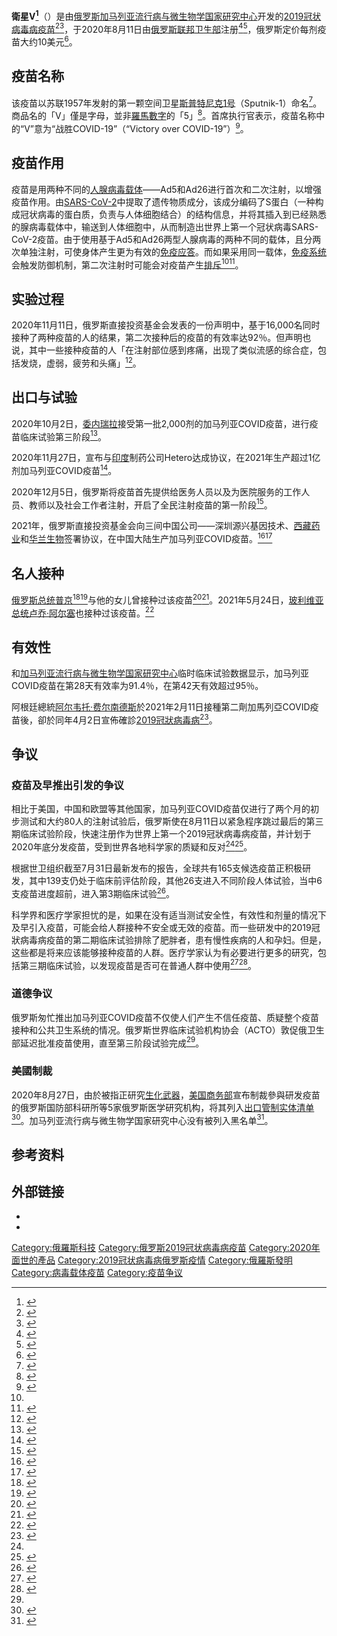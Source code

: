 {{Expand language|1=en|time=2020-08-13T10:32:05+00:00}}
{{current}}
{{NoteTA
|T = zh-cn:加马列亚2019冠状病毒病疫苗; zh-hk:加馬列亞2019冠狀病毒病疫苗; zh-mo:加馬列亞2019冠狀病毒病疫苗; zh-tw:加馬列亞嚴重特殊傳染性肺炎疫苗; zh-sg:加马列亚2019冠状病毒疾病疫苗; zh-my:加马列亚2019冠状病毒病疫苗;
|G1 = ME
|1 = zh-cn:普京; zh-tw:普丁;zh-hk:普京;
}}
{{medical}}
{{Infobox drug
| drug_name          =
| type               = vaccine
| image              = Вакцина Спутник V.jpg
| alt                = See caption
| caption            = 俄羅斯衛生部展示之加馬列亞COVID疫苗
| target             = [[2019冠状病毒病|COVID-19]]
| vaccine_type       = viral
<!-- Clinical data -->
| pronounce          =
| tradename          = Sputnik V（衛星V）
| Drugs.com          =
| MedlinePlus        =
| licence_EU         =
| licence_US         =
| pregnancy_AU       = <!-- A/B1/B2/B3/C/D/X -->
| pregnancy_US       = <!-- A/B/C/D/X -->
| pregnancy_category =
| legal_AU           = <!-- S2, S3, S4, S5, S6, S7, S8, S9 or Unscheduled-->
| legal_AU_comment   = 
| legal_BR           = <!-- OTC, A1, A2, A3, B1, B2, C1, C2, C3, C4, C5, D1, D2, E, F-->
| legal_BR_comment   = 
| legal_CA           = <!-- OTC, Rx-only, Schedule I, II, III, IV, V, VI, VII, VIII -->
| legal_UK           = <!-- GSL, P, POM, CD, CD Lic, CD POM, CD No Reg POM, CD (Benz) POM, CD (Anab) POM or CD Inv POM -->
| legal_US           = <!-- OTC / Rx-only / Schedule I, II, III, IV, V -->
| legal_UN           = <!-- N I, II, III, IV / P I, II, III, IV-->
| legal_NZ           = <!--Class A, B, C -->
| legal_status       = 2020年8月1日於[[俄羅斯|俄羅斯]]登記
| routes_of_administration = 肌肉注射
<!-- Identifiers -->
| CAS_number         = none
| ATCvet             =
| ATC_prefix         = <!-- 'none' if uncategorised -->
| ATC_suffix         =
| PubChem            =
| DrugBank           =
}}
'''衛星V<ref>{{cite web|title=关于疫苗|url=https://sputnikvaccine.com/chn/about-vaccine/|accessdate=2021-01-02|work=Sputnik V|archive-date=2022-01-18|archive-url=https://web.archive.org/web/20220118000424/https://sputnikvaccine.com/chn/about-vaccine/}}</ref>'''（{{lang-ru|Спутник V}}）是由[[俄罗斯|俄罗斯]][[加马列亚流行病与微生物学国家研究中心|加马列亚流行病与微生物学国家研究中心]]开发的[[2019冠状病毒病疫苗|2019冠状病毒病疫苗]]<ref>{{cite web|title=Russia registers 1st coronavirus vaccine in the world|url=https://www.aa.com.tr/en/asia-pacific/russia-registers-1st-coronavirus-vaccine-in-the-world/1938105|accessdate=2002-08-11|publisher=[[Anadolu_Agency|Anadolu Agency]]|archive-date=2022-05-04|archive-url=https://web.archive.org/web/20220504205550/https://www.aa.com.tr/en/asia-pacific/russia-registers-1st-coronavirus-vaccine-in-the-world/1938105}}</ref><ref>{{cite web|title=Russia has launched the world’s first COVID-19 vaccine: Here's all you need to know|url=https://www.firstpost.com/health/russia-launch-worlds-first-covid-19-vaccine-tomorrow-12-august-need-know-8679581.html|accessdate=2002-08-11|publisher=[[Firstpost|Firstpost]]|archive-date=2020-08-11|archive-url=https://web.archive.org/web/20200811224523/https://www.firstpost.com/health/russia-launch-worlds-first-covid-19-vaccine-tomorrow-12-august-need-know-8679581.html}}</ref>，于2020年8月11日由[[俄罗斯联邦卫生部|俄罗斯联邦卫生部]]注册<ref>{{cite web|title="Гам-КОВИД-Вак": Россия первой в мире зарегистрировала вакцину от коронавируса|url=https://www.vesti.ru/article/2439257|accessdate=2002-08-11|work=[[vesti.ru|vesti.ru]]|publisher=[[Russia-24|Russia-24]]|language=ru|archiveurl=https://web.archive.org/web/20200811140726/https://www.vesti.ru/article/2439257|archivedate=2020-08-11|dead-url=no}}</ref><ref>{{cite web|title=Минздрав России зарегистрировал первую в мире вакцину от COVID-19|url=https://minzdrav.gov.ru/news/2020/08/11/14657-minzdrav-rossii-zaregistriroval-pervuyu-v-mire-vaktsinu-ot-covid-19|accessdate=2002-08-11|publisher=[[俄罗斯联邦卫生部|Ministry of Health of the Russian Federation]]|language=ru|archiveurl=https://web.archive.org/web/20200811124854/https://minzdrav.gov.ru/news/2020/08/11/14657-minzdrav-rossii-zaregistriroval-pervuyu-v-mire-vaktsinu-ot-covid-19|archivedate=2020-08-11|dead-url=no}}</ref>，俄罗斯定价每剂疫苗大约10美元<ref>{{Cite web|title=Russia's two-shot Sputnik V COVID-19 vaccine to cost less than US$20 per person|url=https://www.channelnewsasia.com/news/world/covid-19-coronavirus-russia-sputnik-v-vaccine-cost-20-usd-13629542|accessdate=2020-11-28|work=CNA|language=en|archive-date=2021-07-16|archive-url=https://web.archive.org/web/20210716021821/https://www.channelnewsasia.com/news/world/covid-19-coronavirus-russia-sputnik-v-vaccine-cost-20-usd-13629542}}</ref>。

==疫苗名称==
该疫苗以苏联1957年发射的第一颗空间卫星[[史普尼克1號|斯普特尼克1号]]（Sputnik-1）命名<ref name=":0">{{Cite web|title=关于疫苗|url=https://sputnikvaccine.com/chn/about-vaccine/|accessdate=2020-11-28|work=sputnikvaccine.com|archive-date=2022-01-18|archive-url=https://web.archive.org/web/20220118000424/https://sputnikvaccine.com/chn/about-vaccine/}}</ref>。商品名的「V」僅是字母，並非[[羅馬數字|羅馬數字]]的「5」<ref>{{Cite web|last=Dutta|first=Prabhash K.|date=2021-04-28|title=Sputnik V arrives on May 1. What makes it different?|url=https://www.indiatoday.in/coronavirus-outbreak/story/russia-covid19-vaccine-sputnik-v-arrives-on-may-1-what-makes-it-different-1795710-2021-04-28|url-status=yes|archive-url=https://web.archive.org/web/20210516084257/https://www.indiatoday.in/coronavirus-outbreak/story/russia-covid19-vaccine-sputnik-v-arrives-on-may-1-what-makes-it-different-1795710-2021-04-28|archive-date=2021-05-16|access-date=2021-05-20|website=India Today}}</ref>。{{tsl|en|Russian Direct Investment Fund|俄罗斯直接投资基金}}首席执行官{{tsl|en|Kirill Dmitriev|基里尔·德米特里耶夫}}表示，疫苗名称中的“V”意为“战胜COVID-19”（“Victory over COVID-19”）<ref>{{cite news |title=Глава РФПИ объяснил значение буквы "V" в названии "Спутника V" |url=https://ria.ru/20201224/vaktsina-1590791699.html |accessdate=2021-06-18 |agency=[[俄罗斯新闻社|俄罗斯新闻社]] |date=2020-12-24 |archive-date=2021-04-22 |archive-url=https://web.archive.org/web/20210422123034/https://ria.ru/20201224/vaktsina-1590791699.html |dead-url=no }}</ref>。

== 疫苗作用 ==
疫苗是用两种不同的[[腺病毒|人腺病毒]][[運載體|载体]]——Ad5和Ad26进行首次和二次注射，以增强疫苗作用。由[[严重急性呼吸系统综合征冠状病毒2|SARS-CoV-2]]中提取了遗传物质成分，该成分编码了S蛋白（一种构成冠状病毒的蛋白质，负责与人体细胞结合）的结构信息，并将其插入到已经熟悉的腺病毒载体中，输送到人体细胞中，从而制造出世界上第一个冠状病毒SARS-CoV-2疫苗。由于使用基于Ad5和Ad26两型人腺病毒的两种不同的载体，且分两次单独注射，可使身体产生更为有效的[[免疫应答|免疫应答]]。而如果采用同一载体，[[免疫系统|免疫系统]]会触发防御机制，第二次注射时可能会对疫苗产生[[排斥|排斥]]<ref name=":0" /><ref>{{Cite web|title=专家解答关于俄罗斯新冠疫苗"卫星-V"的几个问题|url=http://sputniknews.cn/covid-2019/202009071032101141/|accessdate=2020-11-28|work=sputniknews.cn|language=Zh-hans|archive-date=2021-12-08|archive-url=https://web.archive.org/web/20211208001627/https://sputniknews.cn/covid-2019/202009071032101141/}}</ref>。

==实验过程==
2020年11月11日，俄罗斯直接投资基金会发表的一份声明中，基于16,000名同时接种了两种疫苗的人的结果，第二次接种后的疫苗的有效率达92％。但声明也说，其中一些接种疫苗的人「在注射部位感到疼痛，出现了类似流感的综合症，包括发烧，虚弱，疲劳和头痛」<ref name="#1">{{Cite web|title=Russia: Sputnik V coronavirus vaccine 92 percent effective|url=https://www.trtworld.com/life/russia-sputnik-v-coronavirus-vaccine-92-percent-effective-41374|accessdate=2020-11-28|work=Russia: Sputnik V coronavirus vaccine 92 percent effective|language=en|archive-date=2021-09-09|archive-url=https://web.archive.org/web/20210909073925/https://www.trtworld.com/life/russia-sputnik-v-coronavirus-vaccine-92-percent-effective-41374}}</ref>。

== 出口与试验 ==
2020年10月2日，[[委內瑞拉|委内瑞拉]]接受第一批2,000剂的加马列亚COVID疫苗，进行疫苗临床试验第三阶段<ref>{{Cite web|title=Venezuela receives first shipment of Russian Sputnik V COVID-19 vaccines|url=https://www.thestar.com.my/news/world/2020/10/03/venezuela-receives-first-shipment-of-russian-sputnik-v-covid-19-vaccines|accessdate=2020-11-28|date=2020-10-03|publisher=The Star|archive-date=2021-09-09|archive-url=https://web.archive.org/web/20210909073934/https://www.thestar.com.my/news/world/2020/10/03/venezuela-receives-first-shipment-of-russian-sputnik-v-covid-19-vaccines}}</ref>。

2020年11月27日，{{le|俄罗斯直接投资基金会|Russian Direct Investment Fund}}宣布与[[印度|印度]]制药公司Hetero达成协议，在2021年生产超过1亿剂加马列亚COVID疫苗<ref>{{Cite web|title=Pharma firm in India to make Russia's Sputnik V COVID-19 vaccine|url=https://www.thestar.com.my/news/world/2020/11/27/russia-agrees-to-produce-coronavirus-vaccine-sputnik-v-in-india|accessdate=2020-11-28|date=2020-11-27|publisher=The Star|archive-date=2021-09-09|archive-url=https://web.archive.org/web/20210909084531/https://www.thestar.com.my/news/world/2020/11/27/russia-agrees-to-produce-coronavirus-vaccine-sputnik-v-in-india}}</ref>。

2020年12月5日，俄罗斯将疫苗首先提供给医务人员以及为医院服务的工作人员、教师以及社会工作者注射，开启了全民注射疫苗的第一阶段<ref>{{Cite web|title=俄罗斯疫苗尚未结束第三期实验 莫斯科发动大规模接种|url=https://www.rfi.fr/cn/中国/20201205-俄罗斯疫苗尚未结束第三期实验-莫斯科发动大规模接种|accessdate=2020-12-06|date=2020-12-05|work=RFI - 法国国际广播电台|language=zh-Hans|archive-date=2020-12-20|archive-url=https://web.archive.org/web/20201220210906/https://www.rfi.fr/cn/%E4%B8%AD%E5%9B%BD/20201205-%E4%BF%84%E7%BD%97%E6%96%AF%E7%96%AB%E8%8B%97%E5%B0%9A%E6%9C%AA%E7%BB%93%E6%9D%9F%E7%AC%AC%E4%B8%89%E6%9C%9F%E5%AE%9E%E9%AA%8C-%E8%8E%AB%E6%96%AF%E7%A7%91%E5%8F%91%E5%8A%A8%E5%A4%A7%E8%A7%84%E6%A8%A1%E6%8E%A5%E7%A7%8D}}</ref>。

2021年，俄罗斯直接投资基金会向三间中国公司——深圳源兴基因技术、[[西藏药业|西藏药业]]和[[华兰生物|华兰生物]]签署协议，在中国大陆生产加马列亚COVID疫苗。<ref>{{cite news |title=俄直投基金同意在中国再生产超1亿剂“卫星V”疫苗 |url=http://sputniknews.cn/science/202104011033396410/ |accessdate=2021-05-27 |agency=俄罗斯卫星社 |date=2021-04-01 |archive-date=2021-05-27 |archive-url=https://web.archive.org/web/20210527032356/http://sputniknews.cn/science/202104011033396410/ |dead-url=no }}</ref><ref>{{cite news |author1=金淼 |title=华兰生物拿下俄罗斯新冠疫苗生产订单，新冠疫情加速中国苗企国际化 |url=https://www.jiemian.com/article/5981498.html |accessdate=2021-05-27 |work=[[界面新闻|界面新闻]] |date=2021-04-20 |archive-date=2021-05-27 |archive-url=https://web.archive.org/web/20210527032316/https://www.jiemian.com/article/5981498.html |dead-url=no }}</ref>

== 名人接种 ==
[[俄罗斯总统|俄罗斯总统]][[弗拉基米尔·普京|普京]]<ref>{{Cite news|url=https://sputniknews.cn/russia/202106301033983249/|title=2021年普京直播连线|publisher=俄罗斯卫星通讯社|date=2021-06-30|accessdate=2021-06-30|archiveurl=https://web.archive.org/web/20210630100537/https://sputniknews.cn/russia/202106301033983249/|archivedate=2021-06-30|dead-url=no|pages=17:18 普京表示，他接种的新冠疫苗是“卫星V”}}</ref><ref>{{Cite web|title=Putin reveals he had the Sputnik Covid shot as Russia struggles with its vaccine uptake|url=https://www.cnbc.com/2021/06/30/putin-reveals-he-had-the-sputnik-v-shot-as-russia-struggles-with-covid.html|access-date=2022-03-24|date=2021-06-30|last=Ellyatt|first=Holly|work=CNBC|language=en|archive-date=2022-05-05|archive-url=https://web.archive.org/web/20220505044447/https://www.cnbc.com/2021/06/30/putin-reveals-he-had-the-sputnik-v-shot-as-russia-struggles-with-covid.html}}</ref>与他的女儿曾接种过该疫苗<ref>{{cite web|title=«Чувствует себя хорошо»: дочь Путина привилась от коронавируса|url=https://www.gazeta.ru/science/2020/08/11_a_13190251.shtml|accessdate=2020-08-11|work=[[Gazeta.ru|Gazeta.ru]]|language=ru|archive-date=2022-05-11|archive-url=https://web.archive.org/web/20220511005116/https://www.gazeta.ru/science/2020/08/11_a_13190251.shtml}}</ref><ref>{{Cite web|title=Russia's approval of a COVID-19 vaccine is less than meets the press release|url=https://www.science.org/content/article/russia-s-approval-covid-19-vaccine-less-meets-press-release|access-date=2022-03-24|work=www.science.org|language=en|archive-date=2022-04-20|archive-url=https://web.archive.org/web/20220420005223/https://www.science.org/content/article/russia-s-approval-covid-19-vaccine-less-meets-press-release}}</ref>。2021年5月24日，[[玻利维亚总统|玻利维亚总统]][[卢乔·阿尔塞|卢乔·阿尔塞]]也接种过该疫苗。<ref>{{cite web|title=玻利维亚总统接种“卫星V”新冠疫苗|url=https://sputniknews.cn/russia/202105251033759120/|accessdate=2021-05-24|work=[[sputniknews.cn|sputniknews.cn]]|archive-date=2021-11-19|archive-url=https://web.archive.org/web/20211119111719/https://sputniknews.cn/russia/202105251033759120/}}</ref>

== 有效性 ==
{{le|俄罗斯直接投资基金会|Russian Direct Investment Fund}}和[[加马列亚流行病与微生物学国家研究中心|加马列亚流行病与微生物学国家研究中心]]临时临床试验数据显示，加马列亚COVID疫苗在第28天有效率为91.4％，在第42天有效超过95％。

阿根廷總統[[阿尔韦托·费尔南德斯|阿尔韦托·费尔南德斯]]於2021年2月11日接種第二劑加馬列亞COVID疫苗後，卻於同年4月2日宣佈確診[[2019冠狀病毒病|2019冠狀病毒病]]<ref>{{Cite web|title=阿根廷总统接种两针俄罗斯「卫星-V」疫苗后染上新冠病毒|url=https://www.rfi.fr/cn/生态/20210403-阿根廷总统接种两针俄罗斯-卫星-v-疫苗后染上病毒|accessdate=2021-04-29|date=2021-04-03|work=RFI - 法国国际广播电台|language=zh-Hans|archive-date=2021-05-13|archive-url=https://web.archive.org/web/20210513150552/https://www.rfi.fr/cn/%E7%94%9F%E6%80%81/20210403-%E9%98%BF%E6%A0%B9%E5%BB%B7%E6%80%BB%E7%BB%9F%E6%8E%A5%E7%A7%8D%E4%B8%A4%E9%92%88%E4%BF%84%E7%BD%97%E6%96%AF-%E5%8D%AB%E6%98%9F-v-%E7%96%AB%E8%8B%97%E5%90%8E%E6%9F%93%E4%B8%8A%E7%97%85%E6%AF%92|dead-url=no}}</ref>。

==争议==
===疫苗及早推出引发的争议===
相比于美国，中国和欧盟等其他国家，加马列亚COVID疫苗仅进行了两个月的初步测试和大约80人的注射试验后，俄罗斯使在8月11日以紧急程序跳过最后的第三期临床试验阶段，快速注册作为世界上第一个2019冠狀病毒病疫苗，并计划于2020年底分发疫苗，受到世界各地科学家的质疑和反对<ref name="#1"/><ref>{{Cite news|title=俄罗斯率先批准新冠疫苗 专家质疑其批准速度（更新版）|url=https://www.reuters.com/article/russia-putin-vaccine-sputnik-concern-081-idCNKCS2580M2|newspaper=Reuters|date=2020-08-12|accessdate=2020-11-28|language=en|first=Reuters|last=Staff|archive-date=2021-09-09|archive-url=https://web.archive.org/web/20210909074050/https://www.reuters.com/article/russia-putin-vaccine-sputnik-concern-081-idCNKCS2580M2}}</ref>。

根据世卫组织截至7月31日最新发布的报告，全球共有165支候选疫苗正积极研发，其中139支仍处于临床前评估阶段，其他26支进入不同阶段人体试验，当中6支疫苗进度超前，进入第3期临床试验<ref name=":1">{{Cite web|title=德国对俄罗斯宣布的新冠疫苗表示质疑|url=https://www.rfi.fr/cn/欧洲/20200811-德国对俄罗斯宣布的新冠疫苗表示质疑|accessdate=2020-11-28|date=2020-08-11|work=RFI - 法国国际广播电台|language=zh-Hans|archive-date=2022-05-24|archive-url=https://web.archive.org/web/20220524110858/https://www.rfi.fr/cn/%E6%AC%A7%E6%B4%B2/20200811-%E5%BE%B7%E5%9B%BD%E5%AF%B9%E4%BF%84%E7%BD%97%E6%96%AF%E5%AE%A3%E5%B8%83%E7%9A%84%E6%96%B0%E5%86%A0%E7%96%AB%E8%8B%97%E8%A1%A8%E7%A4%BA%E8%B4%A8%E7%96%91}}</ref>。

科学界和医疗学家担忧的是，如果在没有适当测试安全性，有效性和剂量的情况下及早引入疫苗，可能会给人群接种不安全或无效的疫苗。而一些研发中的2019冠狀病毒病疫苗的第二期临床试验排除了肥胖者，患有慢性疾病的人和孕妇。但是，这些都是将来应该能够接种疫苗的人群。医疗学家认为有必要进行更多的研究，包括第三期临床试验，以发现疫苗是否可在普通人群中使用<ref>{{Cite web|title=普京批准俄罗斯新冠病毒疫苗投入使用|url=https://www.bbc.com/zhongwen/simp/science-53749119|accessdate=2020-11-28|date=2020-08-12|work=BBC News 中文|language=zh-hans|archive-date=2022-05-25|archive-url=https://web.archive.org/web/20220525105352/https://www.bbc.com/zhongwen/simp/science-53749119}}</ref><ref>{{Cite web|title=COVID-19: It's Risky to Cut Corners on Vaccine Clinical Trials – as Russia Is|url=https://science.thewire.in/the-sciences/covid-19-russia-vaccine-sputnik-v-clinical-trials-ethics/|accessdate=2020-11-28|date=2020-08-13|last=Wagner|first=Abram L.|work=The Wire Science|language=en-GB|archive-date=2021-09-25|archive-url=https://web.archive.org/web/20210925205353/https://science.thewire.in/the-sciences/covid-19-russia-vaccine-sputnik-v-clinical-trials-ethics/}}</ref>。

===道德争议===
俄罗斯匆忙推出加马列亚COVID疫苗不仅使人们产生不信任疫苗、质疑整个疫苗接种和公共卫生系统的情况。俄罗斯世界临床试验机构协会（ACTO）敦促俄卫生部延迟批准疫苗使用，直至第三阶段试验完成<ref name=":1" />。

===美國制裁===
2020年8月27日，由於被指正研究[[生化武器|生化武器]]，[[美国商务部|美国商务部]]宣布制裁參與研发疫苗的俄罗斯国防部科研所等5家俄罗斯医学研究机构，将其列入[[出口管制条例|出口管制实体清单]]<ref name=":0a">{{cite web|title=俄羅斯機構遭美國制裁 有份研發全球首款註冊疫苗|url=https://inews.hket.com/article/2736411/俄羅斯機構遭美國制裁%20有份研發全球首款註冊疫苗|accessdate=2021-03-24|work=香港經濟日報|language=zh-hk|author1=林建忠|location=香港|archive-date=2021-05-21|archive-url=https://web.archive.org/web/20210521164705/https://inews.hket.com/article/2736411/%E4%BF%84%E7%BE%85%E6%96%AF%E6%A9%9F%E6%A7%8B%E9%81%AD%E7%BE%8E%E5%9C%8B%E5%88%B6%E8%A3%81%20%E6%9C%89%E4%BB%BD%E7%A0%94%E7%99%BC%E5%85%A8%E7%90%83%E9%A6%96%E6%AC%BE%E8%A8%BB%E5%86%8A%E7%96%AB%E8%8B%97}}</ref>。加马列亚流行病与微生物学国家研究中心没有被列入黑名单<ref>{{cite news |author1=Mike Eckel |title=U.S. Blacklists Russian Entities For Chemical, Biological Weapon Research |url=https://www.rferl.org/a/us-blacklists-russian-entities-for-chemical-biological-weapon-research/30805564.html |accessdate=2021-07-10 |agency=[[RFE/RL|RFE/RL]] |date=2020-08-27 |archive-date=2021-08-04 |archive-url=https://web.archive.org/web/20210804061920/https://www.rferl.org/a/us-blacklists-russian-entities-for-chemical-biological-weapon-research/30805564.html |dead-url=no }}</ref>。

== 参考资料 ==
{{reflist}}

== 外部链接 ==
*{{Official website|url=https://sputnikvaccine.com/about-vaccine/}}{{en icon}}
* {{Cite journal|title=Sputnik V vaccine elicits seroconversion and neutralizing capacity to SARS-CoV-2 after a single dose|url=https://linkinghub.elsevier.com/retrieve/pii/S2666379121002081|last=Rossi|first=Andres H.|last2=Ojeda|first2=Diego S.|date=2021-08|journal=Cell Reports Medicine|issue=8|doi=10.1016/j.xcrm.2021.100359|volume=2|pages=100359|language=en|last3=Varese|first3=Augusto|last4=Sanchez|first4=Lautaro|last5=Gonzalez Lopez Ledesma|first5=Maria M.|last6=Mazzitelli|first6=Ignacio|last7=Alvarez Juliá|first7=Anabel|last8=Oviedo Rouco|first8=Santiago|last9=Pallarés|first9=Horacio M.|access-date=2021-11-01|archive-date=2022-04-19|archive-url=https://web.archive.org/web/20220419143653/https://linkinghub.elsevier.com/retrieve/pii/S2666379121002081}}
{{COVID-19}}
{{疫苗}}

[[Category:俄羅斯科技|Category:俄羅斯科技]]
[[Category:俄罗斯2019冠状病毒病疫苗|Category:俄罗斯2019冠状病毒病疫苗]]
[[Category:2020年面世的產品|Category:2020年面世的產品]]
[[Category:2019冠状病毒病俄罗斯疫情|Category:2019冠状病毒病俄罗斯疫情]]
[[Category:俄羅斯發明|Category:俄羅斯發明]]
[[Category:病毒载体疫苗|Category:病毒载体疫苗]]
[[Category:疫苗争议|Category:疫苗争议]]